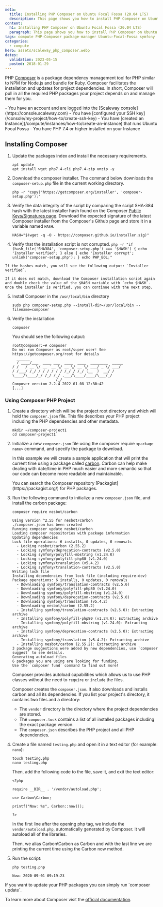 ```yaml
---
meta:
  title: Installing PHP Composer on Ubuntu Focal Fossa (20.04 LTS)
  description: This page shows you how to install PHP Composer on Ubuntu Focal Fossa (20.04 LTS)
content:
  h1: Installing PHP Composer on Ubuntu Focal Fossa (20.04 LTS)
  paragraph: This page shows you how to install PHP Composer on Ubuntu Focal Fossa (20.04 LTS)
tags: compute PHP-Composer package-manager Ubuntu-Focal-Fossa symfony
categories:
  - compute
hero: assets/scaleway_php_composer.webp
dates:
  validation: 2023-05-15
  posted: 2018-01-29
---
```


PHP [Composer](https://getcomposer.org/) is a package dependency management tool for PHP similar to NPM for Node.js and bundle for Ruby. Composer facilitates the installation and updates for project dependencies. In short, Composer will pull in all the required PHP packages your project depends on and manage them for you.

<Macro id="iam-requirements" />
 
<Message type="requirement">
  - You have an account and are logged into the [Scaleway console](https://console.scaleway.com)
  - You have [configured your SSH key](/console/my-project/how-to/create-ssh-key)
  -  You have [created an Instance](/compute/instances/how-to/create-an-instance) that runs Ubuntu Focal Fossa
  - You have PHP 7.4 or higher installed on your Instance
</Message>

## Installing Composer

1. Update the packages index and install the necessary requirements.
    ```
    apt update
    apt install wget php7.4-cli php7.4-zip unzip -y
    ```
2. Download the composer installer. The command below downloads the `composer-setup.php` file in the current working directory.
    ```
    php -r "copy('https://getcomposer.org/installer', 'composer-setup.php');"
    ```
3. Verify the data integrity of the script by comparing the script SHA-384 hash with the latest installer hash found on the Composer [Public Keys/Signatures page](https://composer.github.io/pubkeys.html). Download the expected signature of the latest Composer installer from the Composer's Github page and store it in a variable named `HASH`.
    ```
    HASH="$(wget -q -O - https://composer.github.io/installer.sig)"
    ```
  4. Verify that the installation script is not corrupted.
    ```
    php -r "if (hash_file('SHA384', 'composer-setup.php') === '$HASH') { echo 'Installer verified'; } else { echo 'Installer corrupt'; unlink('composer-setup.php'); } echo PHP_EOL;"
    ```

    If the hashes match, you will see the following output: `Installer verified`.

    If it does not match, download the Composer installation script again and double check the value of the $HASH variable with `echo $HASH`. Once the installer is verified, you can continue with the next step.
5. Install Composer in the `/usr/local/bin` directory
    ```
    sudo php composer-setup.php --install-dir=/usr/local/bin --filename=composer
    ```
6. Verify the installation
    ```
    composer
    ```

    You should see the following output:

    ```
    root@composer:~# composer
    Do not run Composer as root/super user! See https://getcomposer.org/root for details
      ______
      / ____/___  ____ ___  ____  ____  ________  _____
    / /   / __ \/ __ `__ \/ __ \/ __ \/ ___/ _ \/ ___/
    / /___/ /_/ / / / / / / /_/ / /_/ (__  )  __/ /
    \____/\____/_/ /_/ /_/ .___/\____/____/\___/_/
                        /_/
    Composer version 2.2.4 2022-01-08 12:30:42
    [...]
    ```

### Using Composer PHP Project

1. Create a directory which will be the project root directory and which will hold the `composer.json` file. This file describes your PHP project including the PHP dependencies and other metadata.
    ```
    mkdir ~/composer-project1
    cd composer-project1
    ```
2. Initialize a new `composer.json` file using the composer require `<package name>` command, and specify the package to download.

    In this example we will create a sample application that will print the current time using a package called [carbon](https://carbon.nesbot.com/docs/). Carbon can help make dealing with date/time in PHP much easier and more semantic so that our code can become more readable and maintainable.

    <Message type="note">
      You can search the Composer repository [Packagist](https://packagist.org/) for PHP packages.
    </Message>
3. Run the following command to initialize a new `composer.json` file, and install the carbon package:
    ```
    composer require nesbot/carbon
    ```
    ```
    Using version ^2.55 for nesbot/carbon
    ./composer.json has been created
    Running composer update nesbot/carbon
    Loading composer repositories with package information
    Updating dependencies
    Lock file operations: 6 installs, 0 updates, 0 removals
      - Locking nesbot/carbon (2.55.2)
      - Locking symfony/deprecation-contracts (v2.5.0)
      - Locking symfony/polyfill-mbstring (v1.24.0)
      - Locking symfony/polyfill-php80 (v1.24.0)
      - Locking symfony/translation (v5.4.2)
      - Locking symfony/translation-contracts (v2.5.0)
    Writing lock file
    Installing dependencies from lock file (including require-dev)
    Package operations: 6 installs, 0 updates, 0 removals
      - Downloading symfony/translation-contracts (v2.5.0)
      - Downloading symfony/polyfill-php80 (v1.24.0)
      - Downloading symfony/polyfill-mbstring (v1.24.0)
      - Downloading symfony/deprecation-contracts (v2.5.0)
      - Downloading symfony/translation (v5.4.2)
      - Downloading nesbot/carbon (2.55.2)
      - Installing symfony/translation-contracts (v2.5.0): Extracting archive
      - Installing symfony/polyfill-php80 (v1.24.0): Extracting archive
      - Installing symfony/polyfill-mbstring (v1.24.0): Extracting archive
      - Installing symfony/deprecation-contracts (v2.5.0): Extracting archive
      - Installing symfony/translation (v5.4.2): Extracting archive
      - Installing nesbot/carbon (2.55.2): Extracting archive
    3 package suggestions were added by new dependencies, use `composer suggest` to see details.
    Generating autoload files
    6 packages you are using are looking for funding.
    Use the `composer fund` command to find out more!
    ```

    Composer provides autoload capabilities which allows us to use PHP classes without the need to `require` or `include` the files.

    Composer creates the `composer.json`. It also downloads and installs carbon and all its dependencies. If you list your project's directory, it contains two files and a directory:
    - The `vendor` directory is the directory where the project dependencies are stored.
    - The `composer.lock` contains a list of all installed packages including the exact package version.
    - The `composer.json` describes the PHP project and all PHP dependencies.
4. Create a file named `testing.php` and open it in a text editor (for example: `nano`):
    ```
    touch testing.php
    nano testing.php
    ```

    Then, add the following code to the file, save it, and exit the text editor:

    ```
    <?php

    require __DIR__ . '/vendor/autoload.php';

    use Carbon\Carbon;

    printf("Now: %s", Carbon::now());

    ?>
    ```

    In the first line after the opening php tag, we include the `vendor/autoload.php`, automatically generated by Composer. It will autoload all of the libraries.

    Then, we alias Carbon\Carbon as Carbon and with the last line we are printing the current time using the Carbon now method.
5. Run the script:
    ```
    php testing.php
    ```
    ```
    Now: 2020-09-01 09:19:23
    ```

<Message type="note">
  If you want to update your PHP packages you can simply run `composer update`.
</Message>

To learn more about Composer visit the [official documentation](https://getcomposer.org/doc/).
